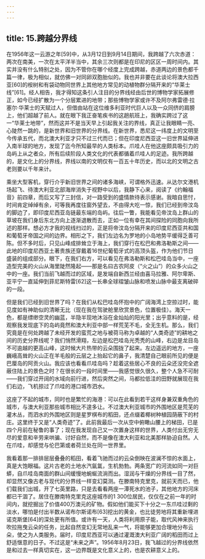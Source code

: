 ```yaml
---
---
---
```

title: 15.跨越分界线
---




在1956年这一云游之年[59]中，从3月12日到9月14日期间，我跨越了六次赤道：两次在南美，一次在太平洋半当中，其余三次则都是在印尼的区区一周时间内。其实并没有什么特别之处，因为不管你在哪个经度上完成跨越，赤道两边的景色都千篇一律，极为相似，就仿佛一对同卵双胞胎似的。我也并非要在此谈论将澳大拉西亚[60]的桉树和有袋动物同世界上其他地方常见的动植物群分隔开来的“华莱士线”[61]。经人相告，我才得知这条引人注目的分界线经由后世的博物学家拓展修正，如今已经扩散为一个分层累进的地带；那些博物学家或许不及阿尔弗雷德·拉塞尔·华莱士的天赋过人，但借由站在这位维多利亚时代巨人以及一众同侪的肩膀上，他们超越了前人。就在眼下我正奋笔疾书的这趟航班上，我确实跨过了这一“华莱士地带”，然而这并不是当天早上引起我关注的界线，真正让我眼睛一亮、心陡然一跳的，是新世界和旧世界的分界线。在新世界，悉尼这一纬度上的文明至今传承五代，而北澳大利亚才只不过三代而已；但在印度尼西亚这一旧世界延伸进入南半球的地方，发现了迄今所知最早的人类标本。爪哇人在他这座颇具吸引力的岛屿上从之者众，所有后续阶段人类文化的代表都循着爪哇人的足迹。我所跨越的，是文化上的分界线，界线以南的文明仅有一百五十年历史，而以北的文明之古老则要以千年来计。

乘坐大型客机，穿行介乎新旧世界之间的诸多海峡，可谓格外迅速。从达尔文港机场起飞、待澳大利亚北部海岸消失于视野中以后，我静下心来，阅读了《约翰福音》前四章，而后又写了三封信，对一路受到的盛情款待表示感谢。我暗自思忖，时间肯定绰绰有余，可等我再度往窗外望去，不由得大吃一惊，我们已经到帝汶岛的脚边了，即印度尼西亚岛链最东端的岛屿。往后一瞥，我能看见帝汶岛上群山的草坡在我们身后东北方向上逐渐退散而去，正如一位有幸在其间探险的同胞向我所述的那样。想必方才我的视线扫过的，正是将帝汶岛分隔开来的印度尼西亚共和国和葡萄牙帝国之间的边界。相形之下，我们左边名为罗地的小岛地势平缓得乏善可陈。但不多时后，只见山峰成排耸立于海上，我们穿行在松巴和弗洛勒斯之间——此地的印度尼西亚土著贵族还穿戴着16世纪葡萄牙式的高顶头盔，作为他们节日盛装的组成部分。眼下，在我们右方，可以看见在弗洛勒斯和松巴哇岛当中，一座造型完美的火山从海里陡然隆起——那是名曰古农阿皮（“火之山”）的众多火山之中的一座。我们当前飞越而过的区域，是发端自新西兰经由喜马拉雅、阿尔卑斯、亚平宁一直延伸到菲尼斯特雷[62]这一长串全球褶皱山脉和喷发山脉中最支离破碎的一段。

但是我们已经到旧世界了吗？在我们从松巴哇岛怀抱中的广阔海湾上空掠过时，能见度如有神助似的清晰无比（现在我在驾驶舱里欣赏景色，位置极佳）。海天一色，都是缥缈空灵的幽蓝，半隐半现地沐浴在金灿灿的阳光里；出乎意料的是，经观察我发现底下的岛屿竟然和澳大利亚中部一样荒芜不毛，全无生机。那么，我们究竟是在何处跨越了未经开发的蛮荒之地与被荷马称为卓越的“人类奇迹”的耕地之间的历史分界线呢？我们悄然滑翔，左边是松巴哇岛光秃秃的山峰，右边是龙目岛不可逾越的更高山峰，这时候大片热带的云朵围拢了起来。左边遥远的地方，一座巍峨高耸的火山正在羊毛般的云层之上抬起它的鼻子，我清楚自己眼前所见的便是巴厘岛的阿贡火山。我应该也看看爪哇岛吗？趁着这些居心不良的云朵还没完全遮蔽住陆上的景色之时？在很长的一段时间里——我感觉很久很久，整个人急不可耐——我们穿过开阔的水域向前行进，然后突然之间，马都拉低洼的田野就展现在我们右边，飞机掠过了爪哇的港口城市泗水。

这座了不起的城市，同时也是繁忙的海港：可以在此看到若干这样身兼双重角色的城市，与澳大利亚那些城市相比不遑多让。不过澳大利亚城市的外围地区是荒芜的灌木丛，而泗水的外围地区则是星罗棋布的稻田，还点缀着椰树种植园荫蔽下的村庄。这里终于又是“人类奇迹”了。此前我最后一次从空中俯瞰山腰上的梯田，已是四个月前在秘鲁的事了；现在我发现自己又一次置身这样的世界，人类付出无穷无尽的爱意和辛劳来哄骗、讨好自然，而不是像在澳大利亚和北美那样胁迫自然。人在爪哇，却感觉与伦巴第或者荷兰处在同一世界里。

我看着那一排排层层叠叠的稻田，看着飞驰而过的云朵倒映在波澜不惊的水面上，真是大饱眼福。这片古老的土地水汽氤氲，生机勃勃。两条宽广的河流如同一对巨蟒，自爪哇岛南面的群山间缓慢地蜿蜒流淌而出。湿润与干燥的分界线一目了然，却显然又像古老与现代的分界线一样变幻莫测。在滕南特克里克，就前天而已，他们载我们出城，开了七英里路，只是去看看两座一潭死水的池子，其他地方的河床都已干涸了。居住在滕南特克里克这座城市的1 300位居民，仅仅在之前一年的时间内，就挖掘出了价值400万澳元的矿物。假如他们能买下十分之一东爪哇过剩的淡水，哪怕是付出半数从诺布尔斯诺布[63]挖出的黄金，也比徒劳地将其重新埋进诺克斯堡[64]的深处更有所值。或许有一天，人类将利用原子能，取代风神来执行吹拉拖曳云朵的任务，比起自然变幻无常地乱来一气，将能够更加合理地分布云朵，使之为人类服务。届时，印度尼西亚可以通过灌溉澳大利亚广阔的稻田而过上舒适惬意的日子。不过这是“未来之声”。1956年8月23日，我飞越过的分界线依然是和过去一样真切实在，这一边界既是文化意义上的，也是农耕意义上的。
